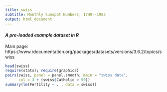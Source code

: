 ```yaml
---
title: swiss
subtitle: Monthly Sunspot Numbers, 1749--1983
output: html_document
---
```


#### *A pre-loaded example dataset in R*
Main page: https://www.rdocumentation.org/packages/datasets/versions/3.6.2/topics/swiss

```r
head(swiss)
require(stats); require(graphics)
pairs(swiss, panel = panel.smooth, main = "swiss data",
      col = 3 + (swiss$Catholic > 50))
summary(lm(Fertility ~ . , data = swiss))
```
